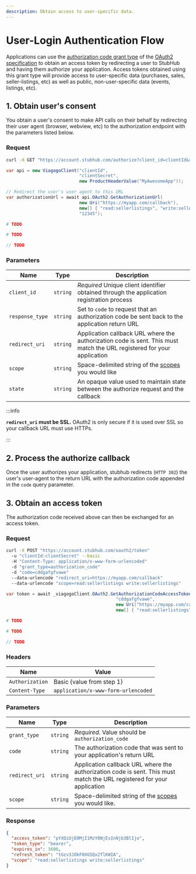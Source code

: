 ```yaml
---
description: Obtain access to user-specific data.
---
```


# User-Login Authentication Flow


Applications can use the [authorization code grant type][authorizationcode] of
the [OAuth2 specification][oauth2] to obtain an access token by redirecting a
user to StubHub and having them authorize your application. Access tokens
obtained using this grant type will provide access to user-specific data
(purchases, sales, seller-listings, etc) as well as public, non-user-specific
data (events, listings, etc).

[oauth2]: http://oauth.net/2/
[authorizationcode]: http://tools.ietf.org/html/rfc6749#section-1.3.1

## 1. Obtain user's consent

You obtain a user's consent to make API calls on their behalf by redirecting
their user agent (browser, webview, etc) to the authorization endpoint with the
parameters listed below.

### Request

<Tabs>
  <TabItem value="curl" label="curl" default>

```bash
curl -X GET "https://account.stubhub.com/authorize?client_id=clientId&response_type=code&redirect_uri=https://myapp.com/callback&scope=read:sellerlistings%20write:sellerlistings&state=12345"
```

  </TabItem>
  <TabItem value="csharp" label="C#">

```csharp
var api = new ViagogoClient("clientId",
                            "clientSecret",
                            new ProductHeaderValue("MyAwesomeApp"));

// Redirect the user's user agent to this URL
var authorizationUrl = await api.OAuth2.GetAuthorizationUrl(
                            new Uri("https://myapp.com/callback"),
                            new[] { "read:sellerlistings", "write:sellerlistings" },
                            "12345");
```

  </TabItem>
  <TabItem value="ruby" label="Ruby">

```ruby
# TODO
```

  </TabItem>

  <TabItem value="python" label="Python">

```python
# TODO
```

  </TabItem>

  <TabItem value="php" label="PHP">

```php
// TODO
```

  </TabItem>
</Tabs>

### Parameters

| **Name** | **Type** | **Description** |
| -------- | -------- | --------------- |
| `client_id` | `string` | *Required* Unique client identifier obtained through the application registration process |
| `response_type` | `string` | Set to `code` to request that an authorization code be sent back to the application return URL |
| `redirect_uri` | `string` | Application callback URL where the authorization code is sent. This must match the URL registered for your application |
| `scope` | `string` | Space-delimited string of the [scopes](#scopes) you would like |
| `state` | `string` | An opaque value used to maintain state between the authorize request and the callback |

:::info

**`redirect_uri` must be SSL.** OAuth2 is only secure if it is used over SSL so
your callback URL must use HTTPs.

:::

## 2. Process the authorize callback

Once the user authorizes your application, stubhub redirects (`HTTP 302`) the
user's user-agent to the return URL with the authorization code appended in the
`code` query parameter.

## 3. Obtain an access token

The authorization code received above can then be exchanged for an access token.

### Request

<Tabs>
  <TabItem value="curl" label="curl" default>

```bash
curl -X POST "https://account.stubhub.com/oauth2/token"
  -u "clientId:clientSecret" --basic
  -H "Content-Type: application/x-www-form-urlencoded"
  -d "grant_type=authorization_code"
  -d "code=cddgafgfvawe"
  --data-urlencode "redirect_uri=https://myapp.com/callback"
  --data-urlencode "scope=read:sellerlistings write:sellerlistings"
```

  </TabItem>
  <TabItem value="csharp" label="C#">

```csharp
var token = await _viagogoClient.OAuth2.GetAuthorizationCodeAccessTokenAsync(
                                          "cddgafgfvawe",
                                          new Uri("https://myapp.com/callback"),
                                          new[] { "read:sellerlistings", "write:sellerlistings" });
```

  </TabItem>
  <TabItem value="ruby" label="Ruby">

```ruby
# TODO
```

  </TabItem>

  <TabItem value="python" label="Python">

```python
# TODO
```

  </TabItem>

  <TabItem value="php" label="PHP">

```php
// TODO
```

  </TabItem>
</Tabs>

### Headers

| **Name** | **Value** |
| -------- | --------- |
| `Authorization` | Basic {value from step 1} |
| `Content-Type` | `application/x-www-form-urlencoded` |

### Parameters

| **Name** | **Type** | **Description** |
| -------- | -------- | --------------- |
| `grant_type` | `string` | *Required*. Value should be `authorization_code` |
| `code` | `string` | The authorization code that was sent to your application's return URL |
| `redirect_uri` | `string` | Application callback URL where the authorization code is sent. This must match the URL registered for your application |
| `scope` | `string` | Space-delimited string of the [scopes](./scopes.md) you would like. |

### Response

```json
{
  "access_token": "pYXQiOjE0MjI1MzY0NjEsInNjb3BlIjo",
  "token_type": "bearer",
  "expires_in": 3600,
  "refresh_token": "tGzv3JOkF0XG5Qx2TlKWIA",
  "scope": "read:sellerlistings write:sellerlistings"
}
```

